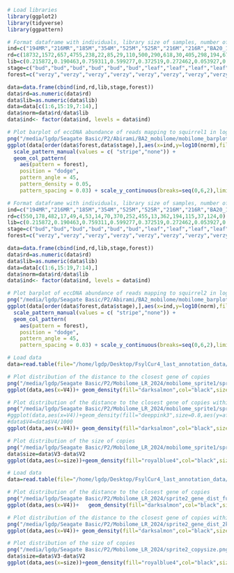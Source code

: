 


```r
# Load libraries
library(ggplot2)
library(tidyverse)
library(ggpattern)

# Format dataframe with individuals, library size of samples, number of reads mapping to squirrel1, tissue and forest
ind=c("194MR","216MR","185M","354M","525M","525R","216M","216R","BA20_1","CC9_1","V25_1","BD18_1","BV15","GE1","H8007","BA20_2","BD18_2","V25_2","CC9_2")
rd=c(18732,1572,657,4755,238,22,85,29,110,500,290,618,30,405,298,194,67,175,0)
lib=c(0.215872,0.190463,0.759311,0.599277,0.372519,0.272462,0.053927,0.138765,0.793042,0.611088,0.695400,0.022979,0.715171,0.392087,0.410388,0.190322,0.323116,0.233342)
stage=c("bud","bud","bud","bud","bud","bud","leaf","leaf","leaf","leaf","leaf","leaf","leaf","leaf","bud","bud","bud","bud","bud")
forest=c("verzy","verzy","verzy","verzy","verzy","verzy","verzy","verzy","massane","massane","massane","massane","massane","massane","massane","massane","massane","massane","massane")

data=data.frame(cbind(ind,rd,lib,stage,forest))
data$rd=as.numeric(data$rd)
data$lib=as.numeric(data$lib)
data=data[c(1:6,15:19,7:14),]
data$norm=data$rd/data$lib
data$ind<- factor(data$ind, levels = data$ind)

# Plot barplot of eccDNA abundance of reads mapping to squirrel1 in log10 in the samples, with tissue and forest indications
png("/media/lgdp/Seagate Basic/P2/Abirami/BA2_mobilome/mobilome_barplot_squirrel1.png",res=600,width=8000,height = 4000)
ggplot(data[order(data$forest,data$stage),],aes(x=ind,y=log10(norm),fill=stage)) + geom_bar(col="black",stat="identity",orientation = "x",col="black",size=1.4) +  scale_fill_manual(values = c("yellow4","saddlebrown"))+
  scale_pattern_manual(values = c( "stripe","none")) +
  geom_col_pattern(
    aes(pattern = forest),
    position = "dodge",
    pattern_angle = 45,
    pattern_density = 0.05,
    pattern_spacing = 0.03) + scale_y_continuous(breaks=seq(0,6,2),limits=c(0,6)) + theme_classic() + theme(axis.line=element_line(size=0.75),axis.text.x = element_text(angle = 45, vjust = 0.5, size=9))

```


```r
# Format dataframe with individuals, library size of samples, number of reads mapping to squirrel2, tissue and forest
ind=c("194MR","216MR","185M","354M","525M","525R","216M","216R","BA20_1","CC9_1","V25_1","BD18_1","BV15","GE1","H8007","BA20_2","BD18_2","V25_2","CC9_2")
rd=c(550,178,482,17,49,4,53,14,70,370,252,455,13,362,194,115,37,124,0)
lib=c(0.215872,0.190463,0.759311,0.599277,0.372519,0.272462,0.053927,0.138765,0.793042,0.611088,0.695400,0.022979,0.715171,0.392087,0.410388,0.190322,0.323116,0.233342)
stage=c("bud","bud","bud","bud","bud","bud","leaf","leaf","leaf","leaf","leaf","leaf","leaf","leaf","bud","bud","bud","bud","bud")
forest=c("verzy","verzy","verzy","verzy","verzy","verzy","verzy","verzy","massane","massane","massane","massane","massane","massane","massane","massane","massane","massane","massane")

data=data.frame(cbind(ind,rd,lib,stage,forest))
data$rd=as.numeric(data$rd)
data$lib=as.numeric(data$lib)
data=data[c(1:6,15:19,7:14),]
data$norm=data$rd/data$lib
data$ind<- factor(data$ind, levels = data$ind)

# Plot barplot of eccDNA abundance of reads mapping to squirrel2 in log10 in the samples, with tissue and forest indications
png("/media/lgdp/Seagate Basic/P2/Abirami/BA2_mobilome/mobilome_barplot_squirrel2.png",res=600,width=8000,height = 4000)
ggplot(data[order(data$forest,data$stage),],aes(x=ind,y=log10(norm),fill=stage)) + geom_bar(col="black",stat="identity",orientation = "x",col="black",size=1.4) +  scale_fill_manual(values = c("yellow4","saddlebrown"))+
  scale_pattern_manual(values = c( "stripe","none")) +
  geom_col_pattern(
    aes(pattern = forest),
    position = "dodge",
    pattern_angle = 45,                                                                                              pattern_density = 0.05,
    pattern_spacing = 0.03) + scale_y_continuous(breaks=seq(0,6,2),limits=c(0,6)) + theme_classic() + theme(axis.line=element_line(size=0.75),axis.text.x = element_text(angle = 45, vjust = 0.5, size=9))

```





```r
# Load data
data=read.table(file="/home/lgdp/Desktop/FsylCur4_last_annotation_data/Cluster59_e-50_d50_gene_dist.bed")

# Plot distribution of the distance to the closest gene of copies
png("/media/lgdp/Seagate Basic/P2/Mobilome_LR_2024/mobilome_sprite1/sprite1_gene_dist_full.png",res=600,width=8000,height = 4000)
ggplot(data,aes(x=V4))+ geom_density(fill="darksalmon",col="black",size=0.8) + theme_classic()  + theme(axis.line=element_line(size=0.75),axis.text.x = element_text(angle = 90, vjust = 0.5, hjust=1)) + scale_x_continuous(breaks=seq(-45000,80000,5000),limits=c(-45000,80000))  

# Plot distribution of the distance to the closest gene of copies within 2kb distance
png("/media/lgdp/Seagate Basic/P2/Mobilome_LR_2024/mobilome_sprite1/sprite1_gene_dist_2kb.png",res=600,width=8000,height = 4000)
#ggplot(data,aes(x=V4))+geom_density(fill="deeppink3",size=0.8,aes(y=after_stat(count))) + theme_classic() 
#data$V4=data$V4/1000
ggplot(data,aes(x=V4))+ geom_density(fill="darksalmon",col="black",size=0.8) + theme_classic()  + theme(axis.line=element_line(size=0.75),axis.text.x = element_text(angle = 90, vjust = 0.5, hjust=1)) + scale_x_continuous(breaks=seq(-2000,2000,200),limits=c(-2000,2000))  

# Plot distribution of the size of copies
png("/media/lgdp/Seagate Basic/P2/Mobilome_LR_2024/mobilome_sprite1/sprite1_copysize.png",res=600,width=8000,height = 4000)
data$size=data$V3-data$V2
ggplot(data,aes(x=size))+geom_density(fill="royalblue4",col="black",size=0.8) + theme_classic() + theme(axis.line=element_line(size=0.75)) + scale_x_continuous(breaks=seq(0,900,100),limits=c(0,900))  

```


```r
# Load data
data=read.table(file="/home/lgdp/Desktop/FsylCur4_last_annotation_data/Cluster1564_e-50_d50_gene_dist.bed")

# Plot distribution of the distance to the closest gene of copies
png("/media/lgdp/Seagate Basic/P2/Mobilome_LR_2024/sprite2_gene_dist_full.png",res=600,width=8000,height = 4000)
ggplot(data,aes(x=V4))+   geom_density(fill="darksalmon",col="black",size=0.8)    + theme_classic() + theme(axis.line=element_line(size=0.75),axis.text.x = element_text(angle = 90, vjust = 0.5, hjust=1)) + scale_x_continuous(breaks=seq(-110000,320000,20000),limits=c(-110000,320000))

# Plot distribution of the distance to the closest gene of copies within 2kb distance
png("/media/lgdp/Seagate Basic/P2/Mobilome_LR_2024/sprite2_gene_dist_2kb.png",res=600,width=8000,height = 4000)
ggplot(data,aes(x=V4))+ geom_density(fill="darksalmon",col="black",size=0.8) + theme_classic()  + theme(axis.line=element_line(size=0.75),axis.text.x = element_text(angle = 90, vjust = 0.5, hjust=1)) + scale_x_continuous(breaks=seq(-2000,2000,200),limits=c(-2000,2000))  

# Plot distribution of the size of copies
png("/media/lgdp/Seagate Basic/P2/Mobilome_LR_2024/sprite2_copysize.png",res=600,width=8000,height = 4000)
data$size=data$V3-data$V2
ggplot(data,aes(x=size))+geom_density(fill="royalblue4",col="black",size=0.8) + theme_classic() + theme(axis.line=element_line(size=0.75)) + scale_x_continuous(breaks=seq(0,400,100),limits=c(0,400))  

```



